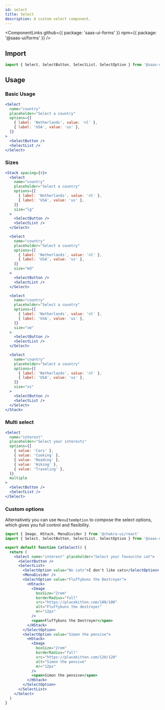 ```yaml
---
id: select
title: Select
description: A custom select component.
---
```


<ComponentLinks
  github={{ package: 'saas-ui-forms' }}
  npm={{ package: '@saas-ui/forms' }}
/>

## Import

```ts
import { Select, SelectButton, SelectList, SelectOption } from '@saas-ui/react'
```

## Usage

### Basic Usage

```jsx
<Select
  name="country"
  placeholder="Select a country"
  options={[
    { label: 'Netherlands', value: 'nl' },
    { label: 'USA', value: 'us' },
  ]}
>
  <SelectButton />
  <SelectList />
</Select>
```

### Sizes

```jsx
<Stack spacing={4}>
  <Select
    name="country"
    placeholder="Select a country"
    options={[
      { label: 'Netherlands', value: 'nl' },
      { label: 'USA', value: 'us' },
    ]}
    size="lg"
  >
    <SelectButton />
    <SelectList />
  </Select>

  <Select
    name="country"
    placeholder="Select a country"
    options={[
      { label: 'Netherlands', value: 'nl' },
      { label: 'USA', value: 'us' },
    ]}
    size="md"
  >
    <SelectButton />
    <SelectList />
  </Select>

  <Select
    name="country"
    placeholder="Select a country"
    options={[
      { label: 'Netherlands', value: 'nl' },
      { label: 'USA', value: 'us' },
    ]}
    size="sm"
  >
    <SelectButton />
    <SelectList />
  </Select>

  <Select
    name="country"
    placeholder="Select a country"
    options={[
      { label: 'Netherlands', value: 'nl' },
      { label: 'USA', value: 'us' },
    ]}
    size="xs"
  >
    <SelectButton />
    <SelectList />
  </Select>
</Stack>
```

### Multi select

```jsx
<Select
  name="interest"
  placeholder="Select your interests"
  options={[
    { value: 'Cars' },
    { value: 'Cooking' },
    { value: 'Reading' },
    { value: 'Hiking' },
    { value: 'Traveling' },
  ]}
  multiple
>
  <SelectButton />
  <SelectList />
</Select>
```

### Custom options

Alternatively you can use `MenuItemOption` to compose the select options, which gives you full control and flexibility.

```jsx
import { Image, HStack, MenuDivider } from '@chakra-ui/react'
import { Select, SelectButton, SelectList, SelectOption } from '@saas-ui/react'

export default function CatSelect() {
  return (
    <Select name="interest" placeholder="Select your favourite cat">
      <SelectButton />
      <SelectList>
        <SelectOption value="No cats">I don't like cats</SelectOption>
        <MenuDivider />
        <SelectOption value="Fluffybuns the Destroyer">
          <HStack>
            <Image
              boxSize="2rem"
              borderRadius="full"
              src="https://placekitten.com/100/100"
              alt="Fluffybuns the destroyer"
              mr="12px"
            />
            <span>Fluffybuns the Destroyer</span>
          </HStack>
        </SelectOption>
        <SelectOption value="Simon the pensive">
          <HStack>
            <Image
              boxSize="2rem"
              borderRadius="full"
              src="https://placekitten.com/120/120"
              alt="Simon the pensive"
              mr="12px"
            />
            <span>Simon the pensive</span>
          </HStack>
        </SelectOption>
      </SelectList>
    </Select>
  )
}
```

